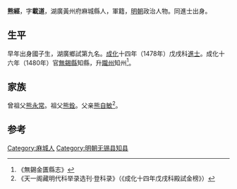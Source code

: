 {{Otheruses|other=名为熊经的其他人物|熊经}}

'''熊經'''，字'''載道'''，湖廣黃州府麻城縣人，軍籍，[[明朝|明朝]]政治人物。同進士出身。

== 生平 ==
早年出身國子生，湖廣鄉試第九名。[[成化|成化]]十四年（1478年）戊戌科[[進士|進士]]。成化十六年（1480年）官[[無錫縣|無錫縣]]知縣，升[[隴州|隴州]]知州<ref>《無錫金匱縣志》</ref>。

== 家族 ==
曾祖父[[熊永常|熊永常]]。祖父[[熊銓|熊銓]]。父亲[[熊自敏|熊自敏]]<ref>《天一阁藏明代科举录选刊·登科录》（《成化十四年戊戌科殿試金榜》）</ref>。

==参考==
{{reflist}}

{{成化十四年戊戌科殿試金榜}}

{{Authority control}}

{{DEFAULTSORT:Xiong熊}}
[[Category:麻城人|Category:麻城人]]
[[Category:明朝无锡县知县|Category:明朝无锡县知县]]


{{明朝人物小作品}}